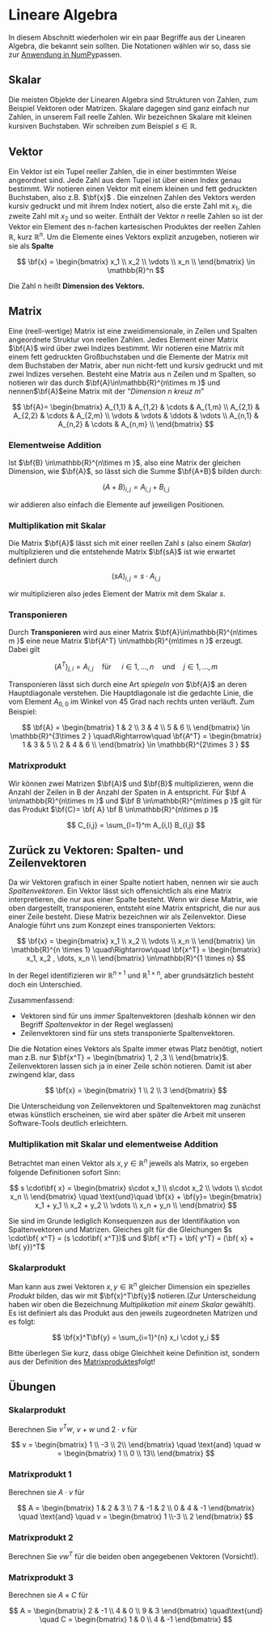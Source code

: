 # Lineare Algebra

In diesem Abschnitt wiederholen wir ein paar Begriffe aus der Linearen Algebra, die bekannt sein sollten. Die Notationen wählen wir so, dass sie zur [Anwendung in NumPy ](numpy.md)passen.

## Skalar

Die meisten Objekte der Linearen Algebra sind Strukturen von Zahlen, zum Beispiel Vektoren oder Matrizen. Skalare dagegen sind ganz einfach nur Zahlen, in unserem Fall reelle Zahlen. Wir bezeichnen Skalare mit kleinen kursiven Buchstaben. Wir schreiben zum Beispiel $s \in \mathbb{R}.$

## Vektor

Ein Vektor ist ein Tupel reeller Zahlen, die in einer bestimmten Weise angeordnet sind. Jede Zahl aus dem Tupel ist über einen Index genau bestimmt. Wir notieren einen Vektor mit einem kleinen und fett gedruckten Buchstaben, also z.B. $\bf{x}$ . Die einzelnen Zahlen des Vektors werden kursiv gedruckt und mit ihrem Index notiert, also die erste Zahl mit $x_1$, die zweite Zahl mit $x_2$ und so weiter. Enthält der Vektor $n$ reelle Zahlen so ist der Vektor ein Element des n-fachen kartesischen Produktes der reellen Zahlen $\mathbb{R}$, kurz $\mathbb{R}^{n}$. Um die Elemente eines Vektors explizit anzugeben, notieren wir sie als **Spalte**

$$
\bf{x} = \begin{bmatrix}
x_1 \\
x_2 \\
\vdots \\
x_n \\
\end{bmatrix}
\in \mathbb{R}^n
$$

Die Zahl n heißt **Dimension des Vektors.**

## Matrix

Eine (reell-wertige) Matrix ist eine zweidimensionale, in Zeilen und Spalten angeordnete Struktur von reellen Zahlen. Jedes Element einer Matrix $\bf{A}$ wird über zwei Indizes bestimmt. Wir notieren eine Matrix mit einem fett gedruckten Großbuchstaben und die Elemente der Matrix mit dem Buchstaben der Matrix, aber nun nicht-fett und kursiv gedruckt und mit zwei Indizes versehen. Besteht eine Matrix aus n Zeilen und m Spalten, so notieren wir das durch $\bf{A}\in\mathbb{R}^{n\times m }$ und nennen$\bf{A}$eine Matrix mit der "_Dimension n kreuz m_"

$$
\bf{A}= 
\begin{bmatrix}
A_{1,1} & A_{1,2} & \cdots & A_{1,m}  \\
A_{2,1} & A_{2,2} & \cdots & A_{2,m}  \\
\vdots & \vdots & \ddots & \vdots \\
A_{n,1} & A_{n,2} & \cdots & A_{n,m}  \\
\end{bmatrix}
$$

### Elementweise Addition

Ist $\bf{B} \in\mathbb{R}^{n\times m }$, also eine Matrix der gleichen Dimension, wie $\bf{A}$, so lässt sich die Summe $\bf{A+B}$ bilden durch:

$$
(A+B)_{i,j} = A_{i,j} + B_{i,j}
$$

wir addieren also einfach die Elemente auf jeweiligen Positionen.

### Multiplikation mit Skalar

Die Matrix $\bf{A}$ lässt sich mit einer reellen Zahl $s$ (also einem _Skalar_) multiplizieren und die entstehende Matrix $\bf{sA}$ ist wie erwartet definiert durch

$$
(sA)_{i,j} = s \cdot A_{i,j}
$$

wir multiplizieren also jedes Element der Matrix mit dem Skalar $s$.

### Transponieren

Durch **Transponieren** wird aus einer Matrix $\bf{A}\in\mathbb{R}^{n\times m }$ eine neue Matrix $\bf{A^T} \in\mathbb{R}^{m\times n }$ erzeugt. Dabei gilt

$$
(A^T)_{j,i} = A_{i,j}  \quad \text{für } \quad i \in {1,...,n}  
\quad \text{und} \quad 
j \in {1,...,m}
$$

Transponieren lässt sich durch eine Art _spiegeln von_ $\bf{A}$ an deren Hauptdiagonale verstehen. Die Hauptdiagonale ist die gedachte Linie, die vom Element $A_{0,0}$ im Winkel von 45 Grad nach rechts unten verläuft. Zum Beispiel:

$$
\bf{A} = \begin{bmatrix}
1 & 2  \\
3 & 4  \\
5 & 6  \\
\end{bmatrix}  \in \mathbb{R}^{3\times 2 }
\quad\Rightarrow\quad
\bf{A^T} = \begin{bmatrix} 
1 & 3 & 5  \\
2 & 4  & 6 \\
\end{bmatrix}
\in \mathbb{R}^{2\times 3 }
$$

### Matrixprodukt

Wir können zwei Matrizen $\bf{A}$ und $\bf{B}$ multiplizieren, wenn die Anzahl der Zeilen in B der Anzahl der Spaten in A entspricht. Für $\bf A \in\mathbb{R}^{n\times m }$ und $\bf B \in\mathbb{R}^{m\times p }$ gilt für das Produkt $\bf{C}= \bf{ A} \bf B \in\mathbb{R}^{n\times p }$

$$
C_{i,j} = \sum_{l=1}^m  A_{i,l} B_{l,j}
$$

## Zurück zu Vektoren: Spalten- und Zeilenvektoren

Da wir Vektoren grafisch in einer Spalte notiert haben, nennen wir sie auch _Spaltenvektoren_. Ein Vektor lässt sich offensichtlich als eine Matrix interpretieren, die nur aus einer Spalte besteht. Wenn wir diese Matrix, wie oben dargestellt, transponieren, entsteht eine Matrix entspricht, die nur aus einer Zeile besteht. Diese Matrix bezeichnen wir als Zeilenvektor. Diese Analogie führt uns zum Konzept eines transponierten Vektors:

$$
\bf{x} = 
\begin{bmatrix}
x_1 \\
x_2 \\
\vdots \\
x_n \\
\end{bmatrix}
\in \mathbb{R}^{n \times 1}
\quad\Rightarrow\quad
\bf{x^T} =  
\begin{bmatrix}
x_1,  x_2 , \dots, x_n \\
\end{bmatrix}
\in\mathbb{R}^{1 \times n}
$$

In der Regel identifizieren wir $\mathbb{R}^{n \times 1}$ und $\mathbb{R}^{1 \times n}$, aber grundsätzlich besteht doch ein Unterschied.

Zusammenfassend:

* Vektoren sind für uns _immer_ Spaltenvektoren (deshalb können wir den Begriff _Spaltenvektor_ in der Regel weglassen)
* Zeilenvektoren sind für uns stets transponierte Spaltenvektoren. 

Die die Notation eines Vektors als Spalte immer etwas Platz benötigt, notiert man z.B. nur $\bf{x^T} = \begin{bmatrix} 1, 2 ,3 \\ \end{bmatrix}$. Zeilenvektoren lassen sich ja in einer Zeile schön notieren. Damit ist aber zwingend klar, dass

$$
\bf{x} = 
\begin{bmatrix}
1 \\
2 \\
3
\end{bmatrix}
$$

Die Unterscheidung von Zeilenvektoren und Spaltenvektoren mag zunächst etwas künstlich erscheinen, sie wird aber später die Arbeit mit unseren Software-Tools deutlich erleichtern.

### Multiplikation mit Skalar und elementweise Addition

Betrachtet man einen Vektor als $x, y \in \mathbb{R}^{n}$ jeweils als Matrix, so ergeben folgende Definitionen sofort Sinn:

$$
s \cdot\bf{ x} = 
\begin{bmatrix}
s\cdot x_1 \\
s\cdot x_2 \\
\vdots \\
s\cdot x_n \\
\end{bmatrix}
\quad \text{und}\quad
\bf{x} + \bf{y}= 
\begin{bmatrix}
x_1 + y_1 \\
x_2 + y_2 \\
\vdots \\
x_n + y_n \\
\end{bmatrix}
$$

Sie sind im Grunde lediglich Konsequenzen aus der Identifikation von Spaltenvektoren und Matrizen. Gleiches gilt für die Gleichungen $s \cdot\bf{ x^T} = (s \cdot\bf{ x^T})$ und $\bf{ x^T} + \bf{ y^T} = (\bf{ x} + \bf{ y})^T$

### Skalarprodukt

Man kann aus zwei Vektoren $x, y \in \mathbb{R}^{n}$ gleicher Dimension ein spezielles _Produkt_ bilden, das wir mit $\bf{x}^T\bf{y}$ notieren.(Zur Unterscheidung haben wir oben die Bezeichnung _Multiplikation mit einem Skalar_ gewählt). Es ist definiert als das Produkt aus den jeweils zugeordneten Matrizen und es folgt:

$$
\bf{x}^T\bf{y} =  \sum_{i=1}^{n} x_i \cdot y_i
$$

Bitte überlegen Sie kurz, dass obige Gleichheit keine Definition ist, sondern aus der Definition des [Matrixproduktes ](skalare-vektoren-und-matrizen.md#matrixprodukt-und-skalarprodukt)folgt!

## Übungen

### Skalarprodukt

Berechnen Sie $v^T w$, $v+w$ und $2 \cdot v$ für

$$
v    =   \begin{bmatrix}
1 \\
-3 \\
2\\
\end{bmatrix}
\quad \text{and} \quad 
w    =   \begin{bmatrix}
1 \\
0 \\
13\\
\end{bmatrix}
$$

### Matrixprodukt 1

Berechnen sie $A \cdot v$ für

$$
A = \begin{bmatrix} 
1 & 2 & 3 \\ 
7 & -1 & 2 \\ 
0 & 4 & -1
\end{bmatrix} 
\quad \text{and} \quad 
v = \begin{bmatrix}
 1 \\-3 \\ 2 
\end{bmatrix}
$$



### Matrixprodukt 2 

Berechnen Sie $vw^T$ für die beiden oben angegebenen Vektoren (Vorsicht!).



### Matrixprodukt 3

Berechnen sie $A  \times C$ für 

$$
A = \begin{bmatrix} 
2 & -1 \\ 
4 & 0 \\ 
9 & 3
\end{bmatrix}
\quad\text{und} \quad
C = \begin{bmatrix} 
1 & 0 \\ 
4 & -1 
\end{bmatrix}
$$
